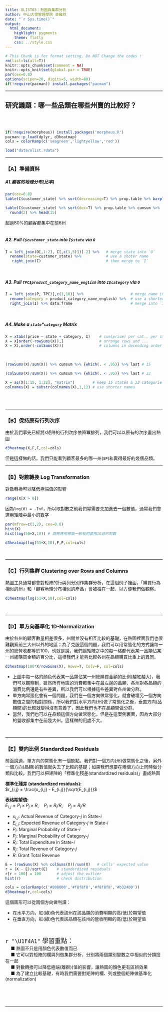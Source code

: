 ```yaml
---
title: OLIST03：熱圖與集群分析
author: 中山大學管理學院 卓雍然
date: "`r Sys.time()`"
output: 
  html_document:
    highlight: pygments
    theme: flatly
    css: ../style.css
---
```


```r
# This Chunk is for format setting, Do NOT Change the codes !
rm(list=ls(all=T))
knitr::opts_chunk$set(comment = NA)
knitr::opts_knit$set(global.par = TRUE)
par(cex=0.8)
options(scipen=20, digits=5, width=80)
if(!require(pacman)) install.packages("pacman")
```
<hr>

## 研究議題：哪一些品類在哪些州賣的比較好？
<br><br>

```r
if(!require(morpheus)) install.packages('morpheus.R')
pacman::p_load(dplyr, d3heatmap)
cols = colorRamp(c('seagreen','lightyellow','red'))
```

```r
load("data/olist.rdata")
```
<hr>

### 【A】準備資料

##### A1.顧客的地理分布(比率)
```r
par(cex=0.8)
table(C$customer_state) %>% sort(decreasing=T) %>% prop.table %>% barplot(las=2)
```

```r
table(C$customer_state) %>% sort(dec=T) %>% prop.table %>% cumsum %>% 
  round(2) %>% head(15)
```
超過80%的顧客都集中在前6州<br><br>

##### A2. Pull `C$customer_state` into `I$state` via `O` 
```r
I = left_join(O[,1:2], C[,c(1,5)])[-2] %>%   # merge state into `O`
  rename(state=customer_state) %>%           # use a shoter name
   right_join(I)                             # then merge to `I`
```
<br>

##### A3. Pull `TPC$product_category_name_english` into `I$category` via `O` 
```r
I = left_join(P, TPC)[,c(1,10)] %>%                     # merge name into `P``
  rename(category = product_category_name_english) %>%  # use a shorter name
  right_join(I) %>% data.frame                          # merge into `I`
```
<br>

##### A4. Make a `state`*`category` Matrix  
```r
X = xtabs(price ~ state + category, I)    # sum(price) per cat., per st.
X = X[order(-rowSums(X)),]                # arrange rows and ...
X = X[,order(-colSums(X))]                # columns in decending order
```
<br>

```r
(rowSums(X)/sum(X)) %>% cumsum %>% {which(. < .95)} %>% last # 15
```

```r
(colSums(X)/sum(X)) %>% cumsum %>% {which(. < .95)} %>% last # 32
```

```r
X = as(X[1:15, 1:32], "matrix")        # keep 15 states & 32 categorie
colnames(X) = substr(colnames(X),1,12) # use shorter names
```

<br><br><hr>

### 【B】保持原有行列次序
由於我們事先已經將`X`矩陣的行列次序依降冪排列，我們可以以原有的次序畫出熱圖
```r
d3heatmap(X,F,F,col=cols)
```
但是這樣做的話，我們只能看到顧客最多的哪一州(`SP`)和賣得最好的幾個品類。
<hr>

### 【B】對數轉換 Log Transformation
對數轉換可以降低極端值的影響
```r
range(X[X > 0])
```

因為`log(0) = -Inf`，所以取對數之前我們常需要先加進去一個數值，通常我們會選用矩陣中最小的數字
```r
par(mfrow=c(1,2), cex=0.8)
hist(X)
hist(log(50+X,10)) # 商務應用裡面一般我們會用10底的對數
```

```r
d3heatmap(log(51+X,10),F,F,col=cols)
```
<br><hr>

### 【C】行列集群 Clustering over Rows and Columns
熱圖工具通常都會對矩陣的行與列分別作集群分析，在這個例子裡面，「購買行為相似的州」和「顧客地理分布相似的產品」會被檢在一起，以方便我們做觀察。
```r
d3heatmap(log(51+X,10),col=cols)
```
<br><hr>

### 【D】單方向基準化 1D-Normalization
由於各州的顧客數量相差很多，州間並沒有相互比較的基礎，在熱圖裡面我們也很難觀察前三大州以外的地區；為了克服這個問題，我們可以用常態化的方式讓每一州的總營收都等於100，也就是說，我們讓矩陣之中的每一格都代表某一品類佔某一州總購買金額的百分比，這樣我們才能夠比較各州在品類購買比重上的異同。
```r
d3heatmap(100*X/rowSums(X), Rowv=T, Colv=F, col=cols)
```

+ 上圖中每一格的顏色代表某一品類佔某一州總購買金額的比例(越紅越大)，我們可以觀察到，雖然所有地區的消費都集中在最左邊的品類，各州對各品類的消費比例還是有些差異，所以我們可以根據這些差異對各州做分群。
+ 單方向常態化會有一個問題，我們在一個方向做常態化，就會破壞另一個方向數值之間的相對關係，所以我們對水平方向(州)做了常態化之後，垂直方向(品類間)的比較就變得沒有意義了，因此我們也不在品類間做分群。
+ 當然，我們也可以在品類這個方向做常態化，但是在這案例裏面，因為大部分的營收都集中在前幾大州，這樣做的用處不大。

<br><hr>


### 【E】雙向比例 Standardized Residuals
前面說過，單方向的常態化有一個缺點，我們對一個方向(州)做常態化之後，另外一個方向(品類)的數值就失去了比較的基礎；如果我們想要在兩個方向上同時做分類和比較，我們可以把矩陣的「標準化殘差(standardized residuals)」畫成熱圖

**標準化殘差 (standardized residuals):**<br>
$r_{i,j} = \frac{x_{i,j} - E_{i.j}}{\sqrt{E_{i,j}}}$

**表格期望值:**<br>
$E_{i,j} = P_i \times P_j \times R, \quad P_i = R_i/R, \quad P_j = R_j/R$

+ $x_{i,j}$: Actual Revenue of Category-$j$ in State-$i$ 
+ $E_{i,j}$: Expected Revenue of Category-$j$ in State-$i$ 
+ $P_i$: Marginal Probability of State-$i$ 
+ $P_j$: Marginal Probability of Category-$j$ 
+ $R_i$: Total Expenditure in State-$i$ 
+ $R_j$: Total Revenue of Category-$j$ 
+ $R$: Grant Total Revenue 

```r
E = (rowSums(X) %o% colSums(X))/sum(X)   # cells' expected value 
r = (X - E)/sqrt(E)    # standerdized residuals
r[r > 100] = 100       # adjust the outlier
hist(r)                # check distribution
```

```r
cols = colorRamp(c('#008000','#f8f8f8','#f8f8f8','#b32400'))
d3heatmap(r,col=cols)
```
這個圖形可以從兩個方向做判讀：

+ 在水平方向，紅(綠)色代表該州在該品類的消費明顯的高(低)於期望值
+ 在垂直方向，紅(綠)色代表該品類在該州的營收明顯的高(低)於期望值

<br>

<p class="wwl">
<span style="font-size:20px">`r "\U1F4A1"` 學習重點：</span><br>
&emsp; ■ 熱圖不只是用顏色代表數值而已<br>
&emsp; ■ 它可以對矩陣的欄與列做集群分析，分別將兩個類別變數之中相似的分類撿在一起<br>
&emsp; ■ 對數轉換可以降低極端(離群))值的影響，讓熱圖的顏色更有區辨效果<br>
&emsp; ■ 為了建立比較基礎，有時我們需要對矩陣的欄、列或整個矩陣做基準化(normalization)<br>
</p class="wwl">

<br><br><br><hr>

